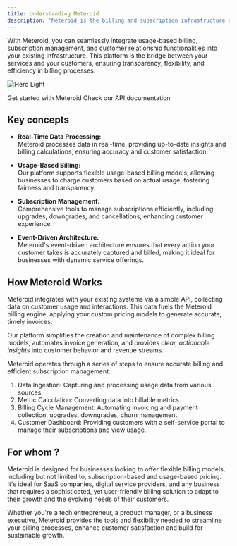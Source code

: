 ```yaml
---
title: Understanding Meteroid
description: 'Meteroid is the billing and subscription infrastructure designed to supercharge revenue growth.'
---
```


With Meteroid, you can seamlessly integrate usage-based billing, subscription management, and customer relationship functionalities 
into your existing infrastructure. This platform is the bridge between your services and your customers, ensuring transparency, 
flexibility, and efficiency in billing processes.


<img
  src="/public/meteroid-github-banner.png"
  alt="Hero Light"
/>



<CardGroup cols={2}>
  <Card
    title="Quickstart"
    icon="pen-to-square"
    href="./quickstart"
  >
    Get started with Meteroid
  </Card>
  <Card
    title="API"
    icon="image"
    href="../api-reference/introduction"
  >
    Check our API documentation
  </Card>
</CardGroup>

## Key concepts

- **Real-Time Data Processing:** <br />
Meteroid processes data in real-time, providing up-to-date insights and billing calculations, ensuring accuracy and customer satisfaction.

- **Usage-Based Billing:** <br />
Our platform supports flexible usage-based billing models, allowing businesses to charge customers based on actual usage, fostering fairness and transparency.

- **Subscription Management:** <br />
Comprehensive tools to manage subscriptions efficiently, including upgrades, downgrades, and cancellations, enhancing customer experience.

- **Event-Driven Architecture:** <br />
Meteroid's event-driven architecture ensures that every action your customer takes is accurately captured and billed, making it ideal for businesses with dynamic service offerings.


## How Meteroid Works

Meteroid integrates with your existing systems via a simple API, collecting data on customer usage and interactions. 
This data fuels the Meteroid billing engine, applying your custom pricing models to generate accurate, timely invoices.

Our platform simplifies the creation and maintenance of complex billing models, automates invoice generation, and provides *clear, actionable insights* into customer behavior and revenue streams.

Meteroid operates through a series of steps to ensure accurate billing and efficient subscription management:

1. Data Ingestion: Capturing and processing usage data from various sources.
2. Metric Calculation: Converting data into billable metrics.
3. Billing Cycle Management: Automating invoicing and payment collection, upgrades, downgrades, churn management.
4. Customer Dashboard: Providing customers with a self-service portal to manage their subscriptions and view usage.


## For whom ?

Meteroid is designed for businesses looking to offer flexible billing models, including but not limited to, subscription-based and usage-based pricing. 
It's ideal for SaaS companies, digital service providers, and any business that requires a sophisticated, yet user-friendly billing solution to adapt to their growth and the evolving needs of their customers.

Whether you're a tech entrepreneur, a product manager, or a business executive, Meteroid provides the tools and flexibility needed to streamline your billing processes, enhance customer satisfaction and build for sustainable growth.
